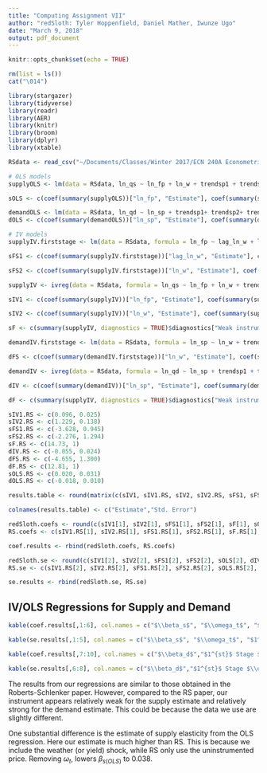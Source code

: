 ```yaml
---
title: "Computing Assignment VII"
author: "redSloth: Tyler Hoppenfield, Daniel Mather, Iwunze Ugo"
date: "March 9, 2018"
output: pdf_document
---
```


```r
knitr::opts_chunk$set(echo = TRUE)
```

```r
rm(list = ls())
cat("\014")

library(stargazer)
library(tidyverse)
library(readr)
library(AER)
library(knitr)
library(broom)
library(dplyr)
library(xtable)

RSdata <- read_csv("~/Documents/Classes/Winter 2017/ECN 240A Econometrics/Section/PS7/RSdata.csv")

# OLS models
supplyOLS <- lm(data = RSdata, ln_qs ~ ln_fp + ln_w + trendsp1 + trendsp2 + trendsp3)

sOLS <- c(coef(summary(supplyOLS))["ln_fp", "Estimate"], coef(summary(supplyOLS))["ln_fp", "Std. Error"])

demandOLS <- lm(data = RSdata, ln_qd ~ ln_sp + trendsp1+ trendsp2+ trendsp3)
dOLS <- c(coef(summary(demandOLS))["ln_sp", "Estimate"], coef(summary(demandOLS))["ln_sp", "Std. Error"])

# IV models
supplyIV.firststage <- lm(data = RSdata, formula = ln_fp ~ lag_ln_w + ln_w + trendsp1 + trendsp2 + trendsp3)

sFS1 <- c(coef(summary(supplyIV.firststage))["lag_ln_w", "Estimate"], coef(summary(supplyIV.firststage))["lag_ln_w", "Std. Error"])

sFS2 <- c(coef(summary(supplyIV.firststage))["ln_w", "Estimate"], coef(summary(supplyIV.firststage))["ln_w", "Std. Error"])

supplyIV <- ivreg(data = RSdata, formula = ln_qs ~ ln_fp + ln_w + trendsp1 + trendsp2 + trendsp3 | lag_ln_w + ln_w + trendsp1 + trendsp2 + trendsp3)

sIV1 <- c(coef(summary(supplyIV))["ln_fp", "Estimate"], coef(summary(supplyIV))["ln_fp", "Std. Error"])

sIV2 <- c(coef(summary(supplyIV))["ln_w", "Estimate"], coef(summary(supplyIV))["ln_w", "Std. Error"])

sF <- c(summary(supplyIV, diagnostics = TRUE)$diagnostics["Weak instruments", "statistic"], 1)

demandIV.firststage <- lm(data = RSdata, formula = ln_sp ~ ln_w + trendsp1 + trendsp2 + trendsp3)

dFS <- c(coef(summary(demandIV.firststage))["ln_w", "Estimate"], coef(summary(demandIV.firststage))["ln_w", "Std. Error"])

demandIV <- ivreg(data = RSdata, formula = ln_qd ~ ln_sp + trendsp1 + trendsp2 + trendsp3 | ln_w + trendsp1 + trendsp2 + trendsp3)

dIV <- c(coef(summary(demandIV))["ln_sp", "Estimate"], coef(summary(demandIV))["ln_sp", "Std. Error"])

dF <- c(summary(supplyIV, diagnostics = TRUE)$diagnostics["Weak instruments", "statistic"], 1)

sIV1.RS <- c(0.096, 0.025)
sIV2.RS <- c(1.229, 0.138)
sFS1.RS <- c(-3.628, 0.945)
sFS2.RS <- c(-2.276, 1.294)
sF.RS <- c(14.73, 1)
dIV.RS <- c(-0.055, 0.024)
dFS.RS <- c(-4.655, 1.300)
dF.RS <- c(12.81, 1)
sOLS.RS <- c(0.020, 0.031)
dOLS.RS <- c(-0.018, 0.010)

results.table <- round(matrix(c(sIV1, sIV1.RS, sIV2, sIV2.RS, sFS1, sFS1.RS, sFS2, sFS2.RS, sF, sF.RS, dIV, dIV.RS, dFS, dFS.RS, dF, dF.RS, sOLS, sOLS.RS, dOLS, dOLS.RS), ncol = 2, byrow = TRUE), 3)

colnames(results.table) <- c("Estimate","Std. Error")

redSloth.coefs <- round(c(sIV1[1], sIV2[1], sFS1[1], sFS2[1], sF[1], sOLS[1], dIV[1], dFS[1], dF[1], dOLS[1]),3)
RS.coefs <- c(sIV1.RS[1], sIV2.RS[1], sFS1.RS[1], sFS2.RS[1], sF.RS[1], sOLS.RS[1], dIV.RS[1], dFS.RS[1], dF.RS[1], dOLS.RS[1])

coef.results <- rbind(redSloth.coefs, RS.coefs)

redSloth.se <- round(c(sIV1[2], sIV2[2], sFS1[2], sFS2[2], sOLS[2], dIV[2], dFS[2], dOLS[2]),3)
RS.se <- c(sIV1.RS[2], sIV2.RS[2], sFS1.RS[2], sFS2.RS[2], sOLS.RS[2],  dIV.RS[2], dFS.RS[2], dOLS.RS[2])

se.results <- rbind(redSloth.se, RS.se)
```

## IV/OLS Regressions for Supply and Demand
```r

kable(coef.results[,1:6], col.names = c("$\\beta_s$", "$\\omega_t$", "$1^{st}$ Stage $\\omega_{t-1}$", "$1^{st}$ Stage $\\omega_t$", "F-stat", "$\\beta_{s(OLS)}$"), caption = "Supply coefficients comparison")

kable(se.results[,1:5], col.names = c("$\\beta_s$", "$\\omega_t$", "$1^{st}$ Stage $\\omega_{t-1}$", "$1^{st}$ Stage $\\omega_t$", "$\\beta_{s(OLS)}$"), caption = "Supply standard errors comparison")
```

```r
kable(coef.results[,7:10], col.names = c("$\\beta_d$","$1^{st}$ Stage $\\omega_t$", "F-stat", "$\\beta_{d(OLS)}$"), caption = "Demand coefficients comparison")

kable(se.results[,6:8], col.names = c("$\\beta_d$","$1^{st}$ Stage $\\omega_t$", "$\\beta_{d(OLS)}$"), caption = "Demand standard errors comparison")
```

The results from our regressions are similar to those obtained in the Roberts-Schlenker paper. However, compared to the RS paper, our instrument appears relatively weak for the supply estimate and relatively strong for the demand estimate. This could be because the data we use are slightly different.

One substantial difference is the estimate of supply elasticity from the OLS regression. Here our estimate is much higher than RS. This is because we include the weather (or yield) shock, while RS only use the uninstrumented price. Removing $\omega_t$, lowers $\beta_{s(OLS)}$ to 0.038.